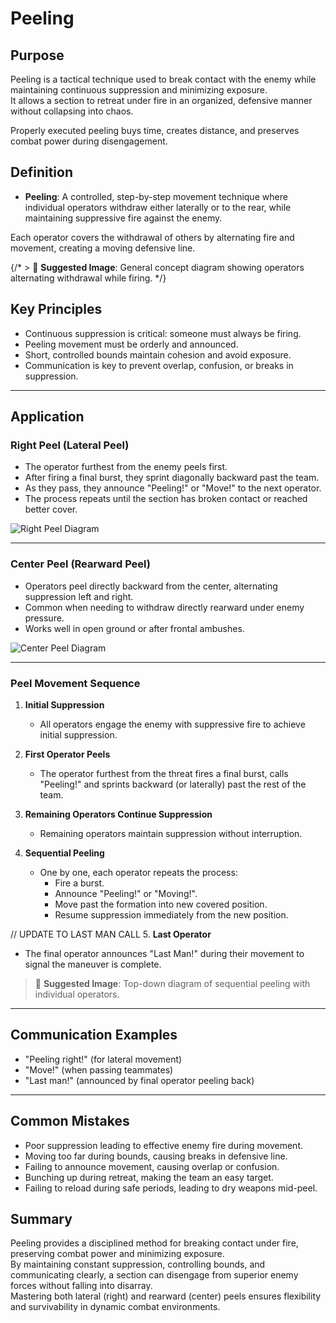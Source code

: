 
# Peeling

## Purpose

Peeling is a tactical technique used to break contact with the enemy while maintaining continuous suppression and minimizing exposure.  
It allows a section to retreat under fire in an organized, defensive manner without collapsing into chaos.

Properly executed peeling buys time, creates distance, and preserves combat power during disengagement.

## Definition

- **Peeling**: A controlled, step-by-step movement technique where individual operators withdraw either laterally or to the rear, while maintaining suppressive fire against the enemy.

Each operator covers the withdrawal of others by alternating fire and movement, creating a moving defensive line.

{/* > 📸 **Suggested Image**: General concept diagram showing operators alternating withdrawal while firing. */}

## Key Principles

- Continuous suppression is critical: someone must always be firing.
- Peeling movement must be orderly and announced.
- Short, controlled bounds maintain cohesion and avoid exposure.
- Communication is key to prevent overlap, confusion, or breaks in suppression.

---

## Application

### Right Peel (Lateral Peel)

- The operator furthest from the enemy peels first.
- After firing a final burst, they sprint diagonally backward past the team.
- As they pass, they announce "Peeling!" or "Move!" to the next operator.
- The process repeats until the section has broken contact or reached better cover.

<div className='mt-4 flex flex-1 flex-col items-center justify-center'>
  <Image
    src='/peeling-right.png'
    alt='Right Peel Diagram'
    width={864}
    height={450}
  />
</div>

---

### Center Peel (Rearward Peel)

- Operators peel directly backward from the center, alternating suppression left and right.
- Common when needing to withdraw directly rearward under enemy pressure.
- Works well in open ground or after frontal ambushes.

<div className='mt-4 flex flex-1 flex-col items-center justify-center'>
  <Image
    src='/peeling-center.png'
    alt='Center Peel Diagram'
    width={460}
    height={300}
  />
</div>

---

### Peel Movement Sequence

1. **Initial Suppression**

   - All operators engage the enemy with suppressive fire to achieve initial suppression.

2. **First Operator Peels**

   - The operator furthest from the threat fires a final burst, calls "Peeling!" and sprints backward (or laterally) past the rest of the team.

3. **Remaining Operators Continue Suppression**

   - Remaining operators maintain suppression without interruption.

4. **Sequential Peeling**

   - One by one, each operator repeats the process:
     - Fire a burst.
     - Announce "Peeling!" or "Moving!".
     - Move past the formation into new covered position.
     - Resume suppression immediately from the new position.

// UPDATE TO LAST MAN CALL 5. **Last Operator**

- The final operator announces "Last Man!" during their movement to signal the maneuver is complete.

> 📸 **Suggested Image**: Top-down diagram of sequential peeling with individual operators.

---

## Communication Examples

- "Peeling right!" (for lateral movement)
- "Move!" (when passing teammates)
- "Last man!" (announced by final operator peeling back)

---

## Common Mistakes

- Poor suppression leading to effective enemy fire during movement.
- Moving too far during bounds, causing breaks in defensive line.
- Failing to announce movement, causing overlap or confusion.
- Bunching up during retreat, making the team an easy target.
- Failing to reload during safe periods, leading to dry weapons mid-peel.

## Summary

Peeling provides a disciplined method for breaking contact under fire, preserving combat power and minimizing exposure.  
By maintaining constant suppression, controlling bounds, and communicating clearly, a section can disengage from superior enemy forces without falling into disarray.  
Mastering both lateral (right) and rearward (center) peels ensures flexibility and survivability in dynamic combat environments.
